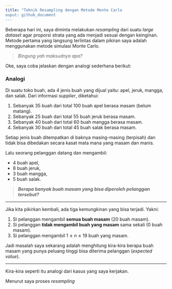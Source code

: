 ```yaml
---
title: "Teknik Resampling dengan Metode Monte Carlo
ouput: github_document
---
```


Beberapa hari ini, saya diminta melakukan _resampling_ dari suatu _large dataset_ agar proporsi strata yang ada menjadi sesuai dengan keinginan. Metode pertama yang langsung terlintas dalam pikiran saya adalah menggunakan metode simulasi Monte Carlo.

> _Bingung yah maksudnya apa?_

Oke, saya coba jelaskan dengan analogi sederhana berikut:

### Analogi

Di suatu toko buah, ada 4 jenis buah yang dijual yaitu: apel, jeruk, mangga, dan salak. Dari informasi _supplier_, diketahui:

1. Sebanyak 35 buah dari total 100 buah apel berasa masam (belum matang).
1. Sebanyak 25 buah dari total 55 buah jeruk berasa masam.
1. Sebanyak 40 buah dari total 60 buah mangga berasa masam.
1. Sebanyak 30 buah dari total 45 buah salak berasa masam.

Setiap jenis buah ditempatkan di baknya masing-masing (terpisah) dan tidak bisa dibedakan secara kasat mata mana yang masam dan manis.

Lalu seorang pelanggan datang dan mengambil:

- 4 buah apel,
- 8 buah jeruk,
- 3 buah mangga,
- 5 buah salak.

> ___Berapa banyak buah masam yang bisa diperoleh pelanggan tersebut?___

---

Jika kita pikirkan kembali, ada tiga kemungkinan yang bisa terjadi. Yakni:

1. Si pelanggan mengambil __semua buah masam__ (20 buah masam).
1. Si pelanggan __tidak mengambil buah yang masam__ sama sekali (0 buah masam).
1. Si pelanggan mengambil $1 \leq n \leq 19$ buah yang masam.

Jadi masalah saya sekarang adalah menghitung kira-kira berapa buah masam yang punya peluang tinggi bisa diterima pelanggan (_expected value_).
 
---

Kira-kira seperti itu analogi dari kasus yang saya kerjakan.

Menurut saya proses _resampling_

